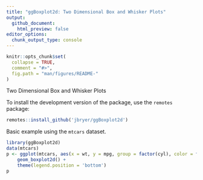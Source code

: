 ```yaml
---
title: "ggBoxplot2d: Two Dimensional Box and Whisker Plots"
output:
  github_document:
    html_preview: false
editor_options:
  chunk_output_type: console
---
```


```r
knitr::opts_chunk$set(
  collapse = TRUE,
  comment = "#>",
  fig.path = "man/figures/README-"
)
```

Two Dimensional Box and Whisker Plots

To install the development version of the package, use the `remotes` package:

```r
remotes::install_github('jbryer/ggBoxplot2d')
```

Basic example using the `mtcars` dataset.

```r
library(ggBoxplot2d)
data(mtcars)
p <- ggplot(mtcars, aes(x = wt, y = mpg, group = factor(cyl), color = factor(cyl), fill = factor(cyl))) +
	geom_boxplot2d() +
	theme(legend.position = 'bottom')
p
```
